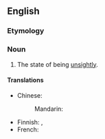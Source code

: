 ==English==

===Etymology===
{{suffix|en|unsightly|ness}}

===Noun===
{{en-noun|-|+}}

# The state of being [[unsightly]].

====Translations====
{{trans-top|state of being unslightly}}
* Chinese:
*: Mandarin: {{t-needed|cmn}}
{{trans-mid}}
* Finnish: {{t+|fi|rumuus}}, {{t|fi|rumannäköisyys}}
* French: {{t+|fr|inesthétisme|m}}
{{trans-bottom}}